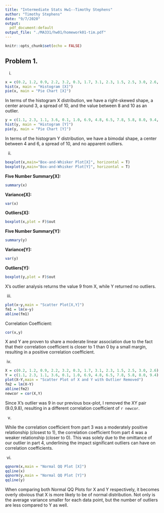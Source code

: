 ---
title: "Intermediate Stats Hw1--Timothy Stephens"
author: "Timothy Stephens"
date: "9/7/2020"
output:
  pdf_document:default
output_file: "./MA331/hw01/homework01-tim.pdf"
---

```{r setup, include=FALSE}
knitr::opts_chunk$set(echo = FALSE)
```

## Problem 1.

(i)

```{r p1-i x-dist, out.width="50%"}
x = c(0.2, 1.2, 0.9, 2.2, 3.2, 0.3, 1.7, 3.1, 2.3, 1.5, 2.5, 3.0, 2.6, 9.0)
hist(x, main = "Histogram [X]")
pie(x, main = "Pie Chart [X]")
```

In terms of the histogram X distribution, we have a right-skewed shape, a center around 3, a spread of 10, and the value between 8 and 10 as an outlier.

```{r p1-i y-dist, out.width="50%"}
y = c(1.1, 2.3, 1.1, 3.6, 0.1, 1.0, 6.9, 4.8, 6.5, 7.8, 5.8, 8.0, 9.4, 9.8)
hist(y, main = "Histogram [Y]")
pie(y, main = "Pie Chart [Y]")
```

In terms of the histogram Y distribution, we have a bimodal shape, a center between 4 and 6, a spread of 10, and no apparent outliers. 

(ii)

```{r p1-ii-x boxplot, echo=FALSE, out.width= "50%"}
boxplot(x,main="Box-and-Whisker Plot[X]", horizontal = T)
boxplot(y,main="Box-and-Whisker Plot[Y]", horizontal = T)
```

**Five Number Summary[X]:**

```{r p1-ii-x summary, echo=FALSE}
summary(x)
```

**Variance[X]:**

```{r p1-ii-x variance, echo=FALSE}
var(x)
```

**Outliers[X]:**

```{r p1-ii-x outliers, echo=FALSE}
boxplot(x,plot = F)$out
```

**Five Number Summary[Y]:**

```{r p1-ii-y summary, echo=FALSE}
summary(y)
```

**Variance[Y]:**

```{r p1-ii-y variance, echo=FALSE}
var(y)
```

**Outliers[Y]:**

```{r p1-ii-y outliers, echo=FALSE}
boxplot(y,plot = F)$out
```
X's outlier analysis returns the value 9 from X, while Y returned no outliers. 

(iii)

```{r p1-iii scatterplot, echo=FALSE, out.width="50%", out.height= "50%", fig.align='center'}
plot(x~y,main = "Scatter Plot[X,Y]")
fm1 = lm(x~y)
abline(fm1)
```

Correlation Coefficient: 

```{r p1-iii coefficient, echo=FALSE}
cor(x,y)
```

X and Y are proven to share a moderate linear association due to the fact that their correlation coefficient is closer to 1 than 0 by a small margin, resulting in a positive correlation coefficient. 

(iv)

```{r p1-iv, echo=FALSE,out.width="50%", out.height= "50%", fig.align='center'}
X = c(0.2, 1.2, 0.9, 2.2, 3.2, 0.3, 1.7, 3.1, 2.3, 1.5, 2.5, 3.0, 2.6)
Y = c(1.1, 2.3, 1.1, 3.6, 0.1, 1.0, 6.9, 4.8, 6.5, 7.8, 5.8, 8.0, 9.4)
plot(X~Y,main = "Scatter Plot of X and Y with Outlier Removed")
fm2 = lm(X~Y)
abline(fm2)
newcor = cor(X,Y)
```
Since X's outlier was 9 in our previous box-plot, I removed the XY pair (9.0,9.8), resulting in a different correlation coefficient of  `r newcor`.

(v)

While the correlation coefficient from part 3 was a moderately positive relationship (closest to 1), the correlation coefficient from part 4 was a weaker relationship (closer to 0). This was solely due to the omittance of our outlier in part 4, underlining the impact significant outliers can have on correlation coefficients. 

(vi)
```{r p1-vi, echo=FALSE,out.width="50%", out.height="50%"}
qqnorm(x,main = "Normal QQ Plot [X]")
qqline(x)
qqnorm(y,main = "Normal QQ Plot [Y]")
qqline(y)
```
When comparing both Normal QQ Plots for X and Y respectively, it becomes overly obvious that X is more likely to be of normal distribution. Not only is the average variance smaller for each data point, but the number of outliers are less compared to Y as well.
